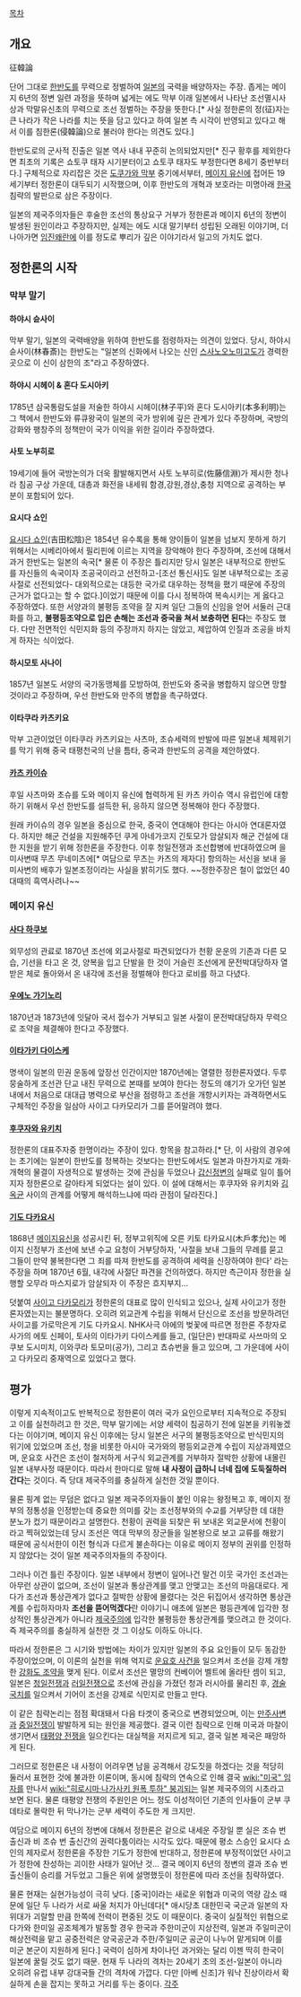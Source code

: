 [[목차]]

== 개요 ==
征韓論

단어 그대로 [[한반도]]를 무력으로 정벌하여 [[일본]]의 국력을 배양하자는 주장. 좁게는 메이지 6년의 정변 일련 과정을 뜻하며 넓게는 에도 막부 이래 일본에서 나타난 조선멸시사상과 막말유신초의 무력으로 조선 정벌하는 주장을 뜻한다.[* 사실 정한론의 정(征)자는 큰 나라가 작은 나라를 치는 뜻을 담고 있다고 하여 일본 측 시각이 반영되고 있다고 해서 이를 침한론(侵韓論)으로 불러야 한다는 의견도 있다.]

한반도로의 군사적 진출은 일본 역사 내내 꾸준히 논의되었지만[* 진구 황후를 제외한다면 최초의 기록은 쇼토쿠 태자 시기분터이고 쇼토쿠 태자도 부정한다면 8세기 중반부터다.] 구체적으로 자리잡은 것은 [[도쿠가와 막부]] 중기에서부터, [[메이지 유신]]에 접어든 19세기부터 정한론이 대두되기 시작했으며, 이후 한반도의 개혁과 보호라는 미명아래 [[한국]] 침략의 발판으로 삼은 주장이다.

일본의 제국주의자들은 후술한 조선의 통상요구 거부가 정한론과 메이지 6년의 정변이 발생된 원인이라고 주장하지만, 실제는 에도 시대 말기부터 성립된 오래된 이야기며, 더 나아가면 [[임진왜란]]에 이를 정도로 뿌리가 깊은 이야기라서 일고의 가치도 없다.

== 정한론의 시작 ==
=== 막부 말기 ===
==== 하야시 슌사이 ====
막부 말기, 일본의 국력배양을 위하여 한반도를 점령하자는 의견이 있었다.
당시, 하야시 슌사이(林春斎)는 한반도는 "일본의 신화에서 나오는 신인 [[스사노오]]노미고도가 경력한 곳으로 이 신이 삼한의 조"라고 주장하였다.

==== 하야시 시헤이 & 혼다 도시아키 ====
1785년 삼국통람도설을 저술한 하야시 시헤이(林子平)와 혼다 도시아키(本多利明)는 그 책에서 한반도와 류큐왕국이 일본의 국가 방위에 깊은 관계가 있다 주장하며, 국방의 강화와 팽창주의 정책만이 국가 이익을 위한 길이라 주장하였다. 

==== 사토 노부히로 ====
19세기에 들어 국방논의가 더욱 활발해지면서 사토 노부히로(佐藤信淵)가 제시한 청나라 침공 구상 가운데, 대총과 화전을 내세워 함경,강원,경상,충청 지역으로 공격하는 부분이 포함되어 있다.
==== 요시다 쇼인 ====
[[요시다 쇼인]](吉田松陰)은 1854년 유수록을 통해 양이들이 일본을 넘보지 못하게 하기 위해서는 시베리아에서 필리핀에 이르는 지역을 장악해야 한다 주장하며, 조선에 대해서 과거 한반도는 일본의 속국[* 물론 이 주장은 틀리지만 당시 일본은 내부적으로 한반도를 자신들의 속국이자 조공국이라고 선전하고-[조선 통신사]도 일본 내부적으로는 조공사절로 선전되었다- 대외적으로는 대등한 국가로 대우하는 정책을 폈기 때문에 주장의 근거가 없다고는 할 수 없다.]이었기 때문에 이를 다시 정복하여 복속시키는 게 옳다고 주장하였다. 또한 서양과의 불평등 조약을 잘 지켜 일단 그들의 신임을 얻어 서둘러 근대화를 하고, '''불평등조약으로 입은 손해는 조선과 중국을 쳐서 보충하면 된다'''는 주장도 했다. 다만 전면적인 식민지화 등의 주장까지 하지는 않았고, 제압하여 인질과 조공을 바치게 하자는 식이었다. 
==== 하시모토 사나이 ====
1857년 일본도 서양의 국가동맹체를 모방하여, 한반도와 중국을 병합하지 않으면 망할 것이라고 주장하며, 우선 한반도와 만주의 병합을 촉구하였다.

==== 이타쿠라 카츠키요 ====
막부 고관이었던 이타쿠라 카츠키요는 사츠마, 초슈세력의 반발에 따른 일본내 체제위기를 막기 위해 중국 태평천국의 난을 틈타, 중국과 한반도의 공격을 제안하였다.

==== [[카츠 카이슈]] ====
후일 사츠마와 초슈를 도와 메이지 유신에 협력하게 된 카츠 카이슈 역시 유럽인에 대항하기 위해서 우선 한반도를 설득한 뒤, 응하지 않으면 정복해야 한다 주장했다.

원래 카이슈의 경우 일본을 중심으로 한국, 중국이 연대해야 한다는 아시아 연대론자였다. 하지만 해군 건설을 지원해주던 쿠게 아네가코지 긴토모가 암살되자 해군 건설에 대한 지원을 받기 위해 정한론을 주장한다. 이후 청일전쟁과 조선합병에 반대하였으며 을미사변때 무츠 무네미츠에[* 여담으로 무츠는 카츠의 제자다] 항의하는 서신을 보내 을미사변의 배후가 일본조정이라는 사실을 밝히기도 했다. ~~정한주장은 철이 없었던 40대때의 흑역사려나~~

=== 메이지 유신 ===

==== [[사다 하쿠보]] ====
외무성의 관료로 1870년 조선에 외교사절로 파견되었다가 천황 운운의 기존과 다른 모습, 기선을 타고 온 것, 양복을 입고 단발을 한 것이 거슬린 조선에게 문전박대당하자 열받은 체로 돌아와서 온 내각에 조선을 정벌해야 한다고 로비를 하고 다녔다.

==== [[우에노 가기노리]] ====
1870년과 1873년에 잇달아 국서 접수가 거부되고 일본 사절이 문전박대당하자 무력으로 조약을 체결해야 한다고 주장했다.

==== [[이타가키 다이스케]] ====
명색이 일본의 민권 운동에 앞장선 인간이지만 1870년에는 열렬한 정한론자였다. 두루뭉술하게 조선관 단교 내진 무력으로 본때를 보여야 한다는 정도의 얘기가 오가던 일본 내에서 처음으로 대대급 병력으로 부산을 점령하고 조선을 개항시키자는 과격하면서도 구체적인 주장을 일삼아 사이고 다카모리가 그를 뜯어말려야 했다.

==== [[후쿠자와 유키치]] ====
정한론의 대표주자중 한명이라는 주장이 있다. 항목을 참고하라.[* 단, 이 사람의 경우에는 초기에는 일본이 한반도를 정복하는 것보다는 한반도에서도 일본과 마찬가지로 개화·개혁의 물결이 자생적으로 발생하는 것에 관심을 두었으나 [[갑신정변]]의 실패로 일이 틀어지자 정한론으로 갈아타게 되었다는 설이 있다. 이 설에 대해서는 후쿠자와 유키치와 [[김옥균]] 사이의 관계를 어떻게 해석하느냐에 따라 관점이 달라진다.]

==== [[기도 다카요시]] ====
1868년 [[메이지유신]]을 성공시킨 뒤, 정부고위직에 오른 키토 타카요시(木戶孝允)는 메이지 신정부가 조선에 보낸 수교 요청이 거부당하자, '사절을 보내 그들의 무례를 묻고 그들이 만약 불복한다면 그 죄를 따져 한반도를 공격하여 세력을 신장하여야 한다' 라는 주장을 하며 1870년 6월, 내각에 사절단 파견을 건의하였다. 하지만 측근이자 정한을 실행할 오무라 마스지로가 암살되자 이 주장은 흐지부지...

덧붙여 [[사이고 다카모리]]가 정한론의 대표로 많이 인식되고 있으나, 실제 사이고가 정한론자였는지는 불분명하다. 오히려 외교관계 수립을 위해서 단신으로 조선을 방문하려던 사이고를 가로막은게 기도 다카요시. NHK사극 야에의 벚꽃에 따르면 정한론 주창자로 사가의 에토 신페이, 토사의 이타가키 다이스케를 들고, (일단은) 반대파로 사쓰마의 오쿠보 도시미치, 이와쿠라 토모미(공가), 그리고 쵸슈번을 들고 있으며, 그 가운데에 사이고 다카모리 중재역으로 있었다고 했다. 

== 평가 ==
이렇게 지속적이고도 반복적으로 정한론이 여러 국가 요인으로부터 지속적으로 주장되고 이를 실천하려고 한 것은, 막부 말기에는 서양 세력이 침공하기 전에 일본을 키워놓겠다는 이야기며, 메이지 유신 이후에는 당시 일본은 서구의 불평등조약으로 반식민지의 위기에 있었으며 조선, 청을 비롯한 아시아 국가와의 평등외교관계 수립이 지상과제였으며, 운요호 사건은 조선이 철저하게 서구식 외교관계를 거부하자 절박한 상황에 내몰린 일본 내부사정 때문이다. 따라서 한마디로 말해 '''내 사정이 급하니 너네 집에 도둑질하러 간다'''는 것이다. 즉 당대 제국주의를 충실하게 실천한 것일 뿐이다. 

물론 핑계 없는 무덤은 없다고 일본 제국주의자들이 붙인 이유는 왕정복고 후, 메이지 정부의 정통성을 인정받는데 중요한 의미를 갖는 조선정부와의 수교를 거부당한 데 대한 분노가 컸기 때문이라고 설명한다. 천황이 권력을 되찾은 뒤 보내온 외교문서에 천황이라고 찍혀있었는데 당시 조선은 역대 막부의 장군들을 일본왕으로 보고 교류를 해왔기 때문에 공식서한이 이전 형식과 다르게 불손하다는 이유로 메이지 정부의 권위를 인정하지 않았다는 것이 일본 제국주의자들의 주장이다.

그러나 이건 틀린 주장이다. 일본 내부에서 정변이 일어나건 말건 이웃 국가인 조선과는 아무런 상관이 없으며, 조선이 일본과 통상관계를 맺고 안맺고는 조선의 마음대로다. 게다가 조선과 통상관계가 없다고 절박한 상황에 몰렸다는 것은 뒤집어서 생각하면 통상관계를 수립하자마자 '''조선을 뜯어먹겠다'''란 이야기니 애초에 일본은 평등관계에 입각한 정상적인 통상관계가 아니라 [[제국주의]]에 입각한 불평등한 통상관계를 맺으려고 한 것이다. 즉 제국주의를 충실하게 실천한 것 그 이상도 이하도 아니다. 

따라서 정한론은 그 시기와 방법에는 차이가 있지만 일본의 주요 요인들이 모두 동감한 주장이었으며, 이 이론의 실천을 위해 억지로 [[운요호 사건]]을 일으켜서 조선을 강제 개항한 [[강화도 조약]]을 맺게 된다. 이로서 조선은 멸망의 컨베이어 벨트에 올라탄 셈이 되고, 일본은 [[청일전쟁]]과 [[러일전쟁]]으로 조선에 관심을 가졌던 청과 러시아를 물리친 후, [[경술국치]]를 일으켜서 기어이 조선을 강제로 식민지로 만들고 만다.

이 같은 침략논리는 점점 확대돼서 다음 타겟이 중국으로 변경되었으며, 이는 [[만주사변]]과 [[중일전쟁]]이 발발하게 되는 원인을 제공했다. 결국 이런 침략으로 인해 미국과 마찰이 생기면서 [[태평양 전쟁]]을 일으킨다는 대실책을 저지르게 되고, 결국 일본 제국은 패망하게 된다. 

그러므로 정한론은 내 사정이 어려우면 남을 공격해서 강도짓을 하겠다는 것을 적당히 둘러서 표현한 것에 불과한 이론이며, 동시에 침략의 연속으로 인해 결국 [[wiki:"미국" 임자]]를 만나서 [[wiki:"히로시마·나가사키 원폭 투하" 붕괴]]되는 일본 제국주의의 시초라고 보면 된다. 물론 태평양 전쟁의 주원인은 어느 정도 이성적이던 기존의 인사들이 군부 쿠데타로 몰락한 뒤 막나가는 군부 세력이 주도한 게 크지만.

여담으로 메이지 6년의 정변에 대해서 정한론은 겉으로 내세운 주장일 뿐 실은 조슈 번 출신과 비 조슈 번 출신간의 권력다툼이라는 시각도 있다. 때문에 평소 스승인 요시다 쇼인의 제자로서 정한론을 주장한 기도가 정한에 반대하고, 정한론에 부정적이었던 사이고가 정한에 찬성하는 괴이한 사태가 일어난 것... 결국 메이지 6년의 정변의 결과 조슈 번 출신들이 승리를 거두었고 그들은 위에 설명했듯이 정한론에 따라 조선을 침략하였다.  

물론 현재는 실현가능성이 극히 낮다. [중국]이라는 새로운 위협과 미국의 역량 감소 때문에 일단 두 나라가 서로 싸울 처지가 아닌데다[* 애시당초 대한민국 국군과 일본의 자위대가 괴랄할 만큼 한쪽에 전력이 편중된 것도 이 때문이다. 중국이 실질적인 위협으로 다가와 한미일 공조체계가 발동할 경우 한국과 주한미군이 지상전력, 일본과 주일미군이 해상전력을 맡고 공중전력은 양국공군과 주한/주일미군 공군이 나누어 맡게되며 이를 미군 본군이 지원하게 된다.] 국력이 심하게 차이나던 과거와는 달리 이젠 딱히 한국이 일본에 꿀릴 것도 없기 때문. 현재 두 나라의 격차는 20세기 초의 조선-일본이 아니라 오히려 유럽 내부 강대국들 간의 격차에 가깝다. 다만 [아베 신조]가 워낙 진상이라서 확실하게 손을 잡지는 못하고 거리를 두는 중이다. 
[[각주]]
